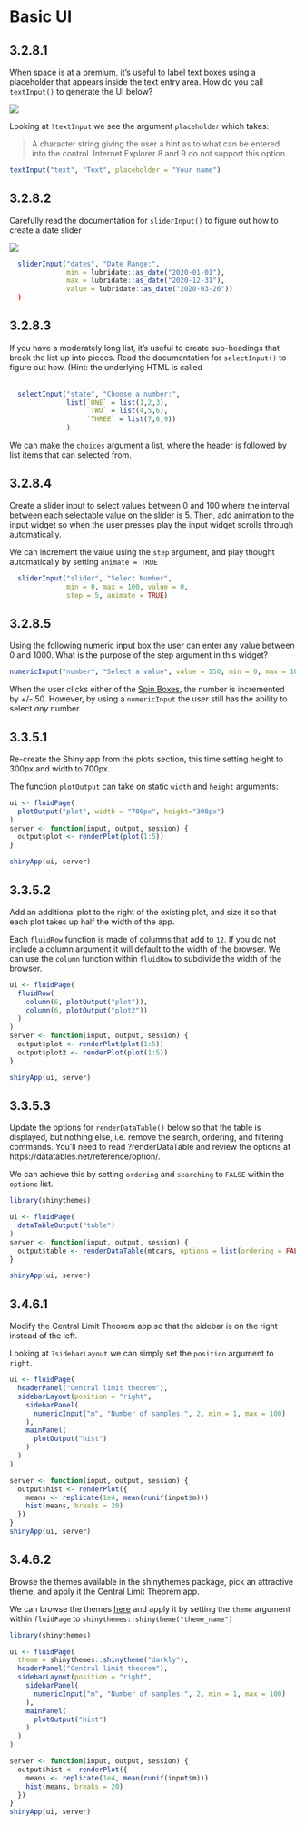 # Basic UI

## 3.2.8.1 {-}

:::question
When space is at a premium, it’s useful to label text boxes using a placeholder that appears inside the text entry area. How do you call `textInput()` to generate the UI below?

<img src="https://d33wubrfki0l68.cloudfront.net/0250dd2b285e770d5fd2a66670a6604775bb7f1e/42653/screenshots/basic-ui/placeholder.png" style="align=center;"/>
:::

Looking at `?textInput` we see the argument `placeholder` which takes:

>	A character string giving the user a hint as to what can be entered into the control. Internet Explorer 8 and 9 do not support this option.

```r
textInput("text", "Text", placeholder = "Your name")
```

## 3.2.8.2 {-}

:::question
Carefully read the documentation for `sliderInput()` to figure out how to create a date slider

<img src="https://d33wubrfki0l68.cloudfront.net/16dea4a0f7a4462dfd578a917bdf3e492ed6a7cd/9686e/screenshots/basic-ui/date-slider.png" style="align:center;"/>
:::

```r
  sliderInput("dates", "Date Range:", 
              min = lubridate::as_date("2020-01-01"),
              max = lubridate::as_date("2020-12-31"),
              value = lubridate::as_date("2020-03-26"))
  )
```

## 3.2.8.3 {-}

:::question
If you have a moderately long list, it’s useful to create sub-headings that break the list up into pieces. Read the documentation for `selectInput()` to figure out how. (Hint: the underlying HTML is called <optgroup>.)
:::

```r
  selectInput("state", "Choose a number:",
              list(`ONE` = list(1,2,3),
                   `TWO` = list(4,5,6),
                   `THREE` = list(7,8,9))
              )
```

We can make the `choices` argument a list, where the header is followed by list items that can selected from.

## 3.2.8.4 {-}

:::question
Create a slider input to select values between 0 and 100 where the interval between each selectable value on the slider is 5. Then, add animation to the input widget so when the user presses play the input widget scrolls through automatically.
:::

We can increment the value using the `step` argument, and play thought automatically by setting `animate = TRUE`

```r
  sliderInput("slider", "Select Number", 
              min = 0, max = 100, value = 0, 
              step = 5, animate = TRUE)
```

## 3.2.8.5 {-}

:::question
Using the following numeric input box the user can enter any value between 0 and 1000. What is the purpose of the step argument in this widget?
:::

```r
numericInput("number", "Select a value", value = 150, min = 0, max = 1000, step = 50)
```

When the user clicks either of the [Spin Boxes](https://en.wikipedia.org/wiki/Spinner_%28computing%29), the number is incremented by +/- 50. However, by using a `numericInput` the user still has the ability to select *any* number.

## 3.3.5.1 {-}

:::question
Re-create the Shiny app from the plots section, this time setting height to 300px and width to 700px.
:::

The function `plotOutput` can take on static `width` and `height` arguments:

```r
ui <- fluidPage(
  plotOutput("plot", width = "700px", height="300px")
)
server <- function(input, output, session) {
  output$plot <- renderPlot(plot(1:5))
}

shinyApp(ui, server)
```

## 3.3.5.2 {-}

:::question
Add an additional plot to the right of the existing plot, and size it so that each plot takes up half the width of the app.
:::

Each `fluidRow` function is made of columns that add to `12`. If you do not include a column argument it will default to the width of the browser. We can use the `column` function within `fluidRow` to subdivide the width of the browser.

```r
ui <- fluidPage(
  fluidRow(
    column(6, plotOutput("plot")),
    column(6, plotOutput("plot2"))
  )
)
server <- function(input, output, session) {
  output$plot <- renderPlot(plot(1:5))
  output$plot2 <- renderPlot(plot(1:5))
}

shinyApp(ui, server)
```

## 3.3.5.3 {-}

:::question
Update the options for `renderDataTable()` below so that the table is displayed, but nothing else, i.e. remove the search, ordering, and filtering commands. You’ll need to read ?renderDataTable and review the options at https://datatables.net/reference/option/.
:::

We can achieve this by setting `ordering` and `searching` to `FALSE` within the `options` list.

```r
library(shinythemes)

ui <- fluidPage(
  dataTableOutput("table")
)
server <- function(input, output, session) {
  output$table <- renderDataTable(mtcars, options = list(ordering = FALSE, searching = FALSE))
}

shinyApp(ui, server)
```

## 3.4.6.1 {-}

:::question
Modify the Central Limit Theorem app so that the sidebar is on the right instead of the left.
:::

Looking at `?sidebarLayout` we can simply set the `position` argument to `right`.

```r
ui <- fluidPage(
  headerPanel("Central limit theorem"),
  sidebarLayout(position = "right",
    sidebarPanel(
      numericInput("m", "Number of samples:", 2, min = 1, max = 100)
    ),
    mainPanel(
      plotOutput("hist")
    )
  )
)

server <- function(input, output, session) {
  output$hist <- renderPlot({
    means <- replicate(1e4, mean(runif(input$m)))
    hist(means, breaks = 20)
  })
}
shinyApp(ui, server)
```

## 3.4.6.2 {-}

:::question
Browse the themes available in the shinythemes package, pick an attractive theme, and apply it the Central Limit Theorem app.
:::

We can browse the themes [here](https://rstudio.github.io/shinythemes/) and apply it by setting the `theme` argument within `fluidPage` to `shinythemes::shinytheme("theme_name")`

```r
library(shinythemes)

ui <- fluidPage(
  theme = shinythemes::shinytheme("darkly"),
  headerPanel("Central limit theorem"),
  sidebarLayout(position = "right",
    sidebarPanel(
      numericInput("m", "Number of samples:", 2, min = 1, max = 100)
    ),
    mainPanel(
      plotOutput("hist")
    )
  )
)

server <- function(input, output, session) {
  output$hist <- renderPlot({
    means <- replicate(1e4, mean(runif(input$m)))
    hist(means, breaks = 20)
  })
}
shinyApp(ui, server)
```
